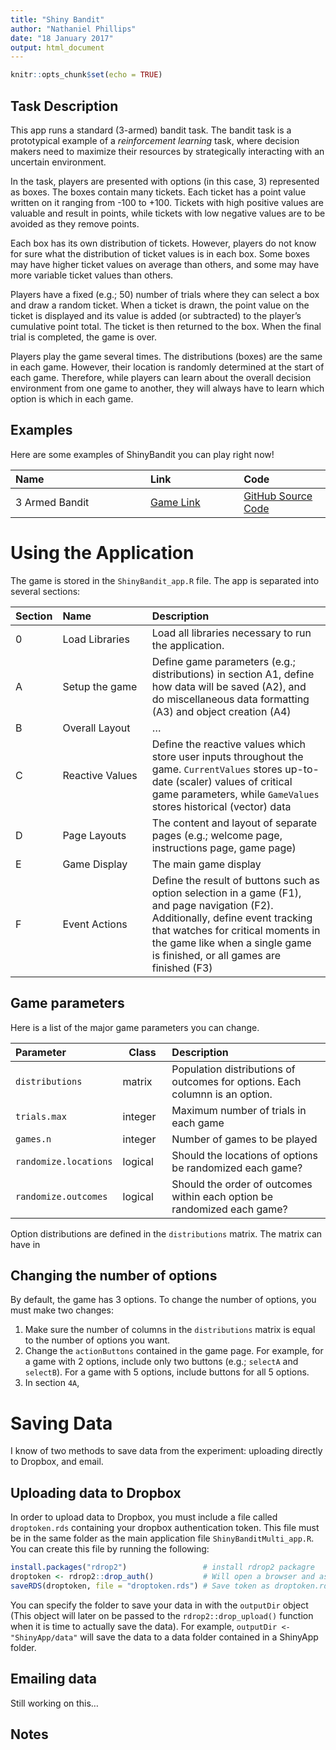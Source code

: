 ```yaml
---
title: "Shiny Bandit"
author: "Nathaniel Phillips"
date: "18 January 2017"
output: html_document
---
```


```r
knitr::opts_chunk$set(echo = TRUE)
```


## Task Description

This app runs a standard (3-armed) bandit task. The bandit task is a prototypical example of a *reinforcement learning* task, where decision makers need to maximize their resources by strategically interacting with an uncertain environment.

In the task, players are presented with options (in this case, 3) represented as boxes. The boxes contain many tickets. Each ticket has a point value written on it ranging from -100 to +100. Tickets with high positive values are valuable and result in points, while tickets with low negative values are to be avoided as they remove points.

Each box has its own distribution of tickets. However, players do not know for sure what the distribution of ticket values is in each box. Some boxes may have higher ticket values on average than others, and some may have more variable ticket values than others.

Players have a fixed (e.g.; 50) number of trials where they can select a box and draw a random ticket. When a ticket is drawn, the point value on the ticket is displayed and its value is added (or subtracted) to the player's cumulative point total. The ticket is then returned to the box. 
When the final trial is completed, the game is over.

Players play the game several times. The distributions (boxes) are the same in each game. However, their location is randomly determined at the start of each game. Therefore, while players can learn about the overall decision environment from one game to another, they will always have to learn which option is which in each game.

## Examples

Here are some examples of ShinyBandit you can play right now!

| Name| Link| Code | 
|:----------------------|:---------------|:--------------|
|     3 Armed Bandit| [Game Link](https://econpsychbasel.shinyapps.io/ShinyBandit/)| [GitHub Source Code](https://github.com/ndphillips/ShinyBandit/blob/master/ShinyBandit_app.R)|

# Using the Application

The game is stored in the `ShinyBandit_app.R` file. The app is separated into several sections:

| Section| Name| Description
|:------|:---------------|:------------------------------- | 
| 0| Load Libraries| Load all libraries necessary to run the application.|
| A| Setup the game| Define game parameters (e.g.; distributions) in section A1, define how data will be saved (A2), and do miscellaneous data formatting (A3) and object creation (A4)|
| B| Overall Layout| ...|
| C| Reactive Values |Define the reactive values which store user inputs throughout the game. `CurrentValues` stores up-to-date (scaler) values of critical game parameters, while `GameValues` stores historical (vector) data|
|D| Page Layouts | The content and layout of separate pages (e.g.; welcome page, instructions page, game page) |
| E | Game Display | The main game display |
| F | Event Actions | Define the result of buttons such as option selection in a game (F1), and page navigation (F2). Additionally, define event tracking that watches for critical moments in the game like when a single game is finished, or all games are finished (F3) |

## Game parameters

Here is a list of the major game parameters you can change.

| Parameter| Class| Description
|:------|---------- |:---------------------------------------|
|     `distributions`| matrix |  Population distributions of outcomes for options. Each columnn is an option.|
|     `trials.max`| integer |   Maximum number of trials in each game|
|     `games.n` |   integer | Number of games to be played|
|     `randomize.locations`| logical |  Should the locations of options be randomized each game?|
|     `randomize.outcomes`| logical |  Should the order of outcomes within each option be randomized each game?|

Option distributions are defined in the `distributions` matrix. The matrix can have in

## Changing the number of options

By default, the game has 3 options. To change the number of options, you must make two changes:

1. Make sure the number of columns in the `distributions` matrix is equal to the number of options you want.
2. Change the `actionButtons` contained in the game page. For example, for a game with 2 options, include only two buttons (e.g.; `selectA` and `selectB`). For a game with 5 options, include buttons for all 5 options.
3. In section `4A`, 

# Saving Data

I know of two methods to save data from the experiment: uploading directly to Dropbox, and email.

## Uploading data to Dropbox

In order to upload data to Dropbox, you must include a file called `droptoken.rds` containing your dropbox authentication token. This file must be in the same folder as the main application file `ShinyBanditMulti_app.R`. You can create this file by running the following:

```r
install.packages("rdrop2")                 # install rdrop2 packagre
droptoken <- rdrop2::drop_auth()           # Will open a browser and ask you to login
saveRDS(droptoken, file = "droptoken.rds") # Save token as droptoken.rds
```

You can specify the folder to save your data in with the `outputDir` object (This object will later on be passed to the `rdrop2::drop_upload()` function when it is time to actually save the data). For example, `outputDir <- "ShinyApp/data"` will save the data to a data folder contained in a ShinyApp folder. 

## Emailing data

Still working on this...

## Notes

